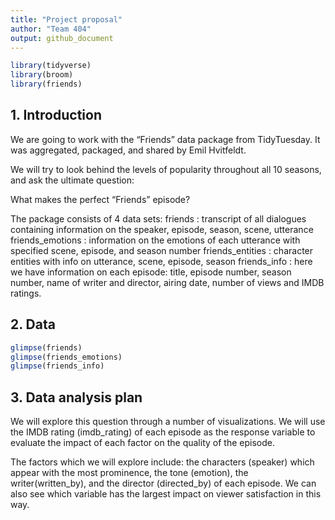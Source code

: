 ```yaml
---
title: "Project proposal"
author: "Team 404"
output: github_document
---
```


```r
library(tidyverse)
library(broom)
library(friends)
```

## 1. Introduction

We are going to work with the "Friends" data package from TidyTuesday.
It was aggregated, packaged, and shared by Emil Hvitfeldt.

We will try to look behind the levels of popularity throughout all 10 seasons, and ask the ultimate question:

What makes the perfect "Friends" episode?

The package consists of 4 data sets: 
friends : transcript of all dialogues containing information on the speaker, episode, season, scene, utterance
friends_emotions : information on the emotions of each utterance with specified scene, episode, and season number
friends_entities : character entities with info on utterance, scene, episode, season
friends_info : here we have information on each episode: title, episode number, season number, name of writer and director, airing date, number of views and IMDB ratings.






## 2. Data
```r
glimpse(friends)
glimpse(friends_emotions)
glimpse(friends_info)
```
## 3. Data analysis plan

We will explore this question through a number of visualizations. We will use the IMDB rating (imdb_rating) of each episode as the response variable to evaluate the impact of each factor on the quality of the episode. 

The factors which we will explore include: the  characters (speaker) which appear with the most prominence, the tone (emotion), the writer(written_by), and the director (directed_by) of each episode. We can also see which variable has the largest impact on viewer satisfaction in this way.

